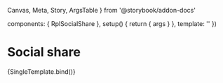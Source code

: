  Canvas,
  Meta,
  Story,
  ArgsTable
} from '@storybook/addon-docs'

  components: { RplSocialShare },
  setup() {
    return { args }
  },
  template: '<RplSocialShare v-bind="args" />'
})

<Meta title='Core/Navigation/Social share' component={RplSocialShare} />

# Social share

<ArgsTable of={RplSocialShare} />

<Canvas>
  <Story
    name='Social share'
    play={a11yStoryCheck}
    args={{
      networks: Object.keys(RplSocialShareNetworks),
      pagetitle: 'Sample page title'
      url: 'https://www.vic.gov.au/sample-page'
    }}
  >
    {SingleTemplate.bind()}
  </Story>
</Canvas>
